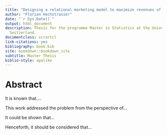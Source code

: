 ```yaml
---
title: "Designing a relational marketing model to maximize revenues of targeted marketing campaigns."
author: "Florian Hochstrasser"
date: "`r Sys.Date()`"
output: html_document
description: Thesis for the programme Master in Statistics at the University of Neuchâtel,
  Switzerland.
documentclass: scrartcl
link-citations: yes
bibliography: book.bib
site: bookdown::bookdown_site
subtitle: Master Thesis
biblio-style: apalike
---
```


# Abstract {-}

It is known that....

This work addressed the problem from the perspective of...

It could be shown that...

Henceforth, it should be considered that...
